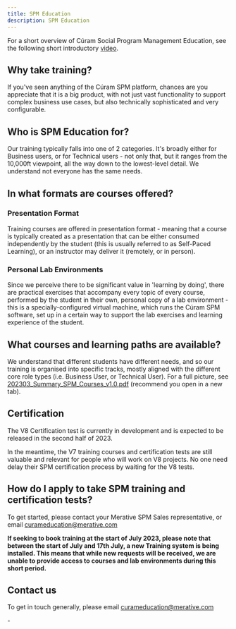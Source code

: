 ```yaml
---
title: SPM Education
description: SPM Education
---
```


For a short overview of Cúram Social Program Management Education, see the following short introductory <a href="https://youtu.be/3H9YaVM0au0" target="_blank" >video</a>.

## Why take training?

If you've seen anything of the Cúram SPM platform, chances are you appreciate that it is a big product, with not just vast functionality to support complex business use cases, but also technically sophisticated and very configurable.

## Who is SPM Education for?

Our training typically falls into one of 2 categories. It's broadly either for Business users, or for Technical users - not only that, but it ranges from the 10,000ft viewpoint, all the way down to the lowest-level detail. We understand not everyone has the same needs.

## In what formats are courses offered?

### Presentation Format

Training courses are offered in presentation format - meaning that a course is typically created as a presentation that can be either consumed independently by the student (this is usually referred to as Self-Paced Learning), or an instructor may deliver it (remotely, or in person).

### Personal Lab Environments

Since we perceive there to be significant value in 'learning by doing', there are practical exercises that accompany every topic of every course, performed by the student in their own, personal copy of a lab environment - this is a specially-configured virtual machine, which runs the Cúram SPM software, set up in a certain way to support the lab exercises and learning experience of the student.

## What courses and learning paths are available?

We understand that different students have different needs, and so our training is organised into specific tracks, mostly aligned with the different core role types (i.e. Business User, or Technical User). For a full picture, see [202303_Summary_SPM_Courses_v1.0.pdf](/pdf/education/202303_Summary_SPM_Courses_v1.0.pdf) (recommend you open in a new tab).

## Certification

The V8 Certification test is currently in development and is expected to be released in the second half of 2023.

In the meantime, the V7 training courses and certification tests are still valuable and relevant for people who will work on V8 projects. No one need delay their SPM certification process by waiting for the V8 tests.

## How do I apply to take SPM training and certification tests?

To get started, please contact your Merative SPM Sales representative, or email [curameducation@merative.com](mailto:curameducation@merative.com)

**If seeking to book training at the start of July 2023, please note that between the start of July and 17th July, a new Training system is being installed. This means that while new requests will be received, we are unable to provide access to courses and lab environments during this short period.**

## Contact us

To get in touch generally, please email [curameducation@merative.com](mailto:curameducation@merative.com)

<Link to="/spm/education/certification">-</Link>